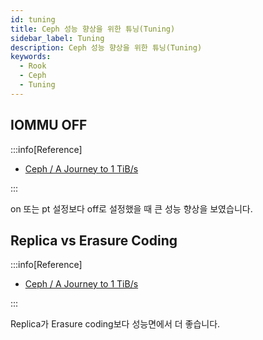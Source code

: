 ```yaml
---
id: tuning
title: Ceph 성능 향상을 위한 튜닝(Tuning)
sidebar_label: Tuning
description: Ceph 성능 향상을 위한 튜닝(Tuning)
keywords:
  - Rook
  - Ceph
  - Tuning
---
```


## IOMMU OFF

:::info[Reference]

- [Ceph / A Journey to 1 TiB/s](https://ceph.io/en/news/blog/2024/ceph-a-journey-to-1tibps/)

:::

on 또는 pt 설정보다 off로 설정했을 때 큰 성능 향상을 보였습니다.

## Replica vs Erasure Coding

:::info[Reference]

- [Ceph / A Journey to 1 TiB/s](https://ceph.io/en/news/blog/2024/ceph-a-journey-to-1tibps/)

:::

Replica가 Erasure coding보다 성능면에서 더 좋습니다.
